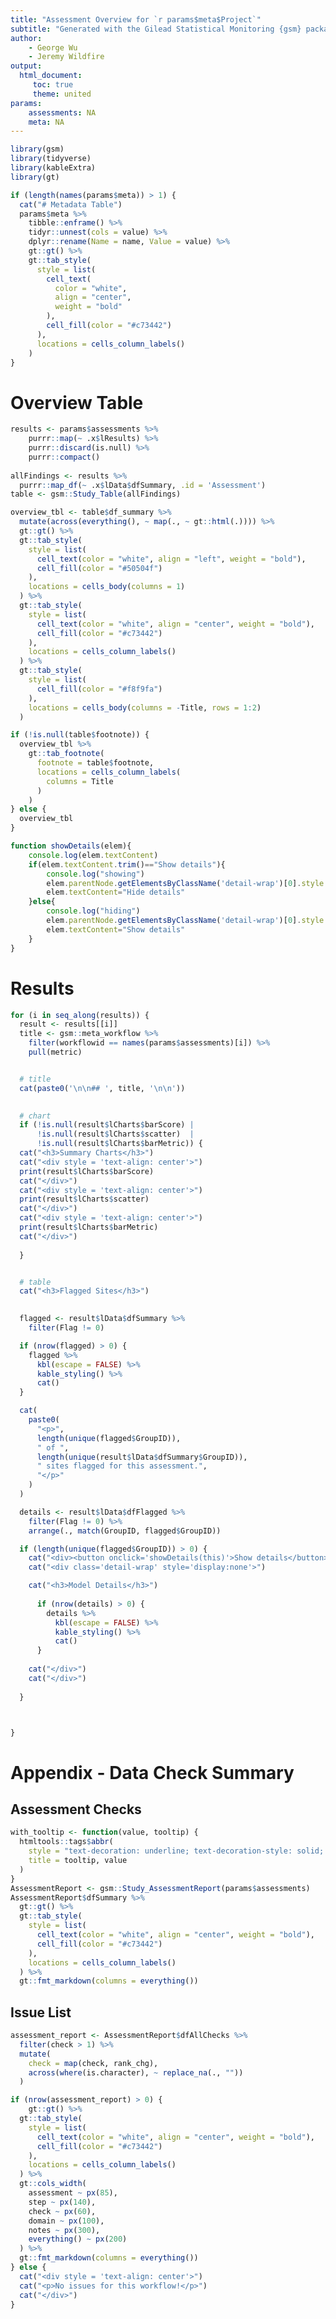 ```yaml
---
title: "Assessment Overview for `r params$meta$Project`"
subtitle: "Generated with the Gilead Statistical Monitoring {gsm} package"
author: 
    - George Wu
    - Jeremy Wildfire
output:
  html_document:
     toc: true
     theme: united
params:
    assessments: NA
    meta: NA 
---
```


```r
library(gsm)
library(tidyverse)
library(kableExtra)
library(gt)

if (length(names(params$meta)) > 1) {
  cat("# Metadata Table")
  params$meta %>%
    tibble::enframe() %>%
    tidyr::unnest(cols = value) %>%
    dplyr::rename(Name = name, Value = value) %>%
    gt::gt() %>%
    gt::tab_style(
      style = list(
        cell_text(
          color = "white",
          align = "center",
          weight = "bold"
        ),
        cell_fill(color = "#c73442")
      ),
      locations = cells_column_labels()
    )
}
```

# Overview Table
```r
results <- params$assessments %>%
    purrr::map(~ .x$lResults) %>%
    purrr::discard(is.null) %>%
    purrr::compact() 
    
allFindings <- results %>%
  purrr::map_df(~ .x$lData$dfSummary, .id = 'Assessment')
table <- gsm::Study_Table(allFindings)

overview_tbl <- table$df_summary %>%
  mutate(across(everything(), ~ map(., ~ gt::html(.)))) %>%
  gt::gt() %>%
  gt::tab_style(
    style = list(
      cell_text(color = "white", align = "left", weight = "bold"),
      cell_fill(color = "#50504f")
    ),
    locations = cells_body(columns = 1)
  ) %>%
  gt::tab_style(
    style = list(
      cell_text(color = "white", align = "center", weight = "bold"),
      cell_fill(color = "#c73442")
    ),
    locations = cells_column_labels()
  ) %>%
  gt::tab_style(
    style = list(
      cell_fill(color = "#f8f9fa")
    ),
    locations = cells_body(columns = -Title, rows = 1:2)
  )

if (!is.null(table$footnote)) {
  overview_tbl %>%
    gt::tab_footnote(
      footnote = table$footnote,
      locations = cells_column_labels(
        columns = Title
      )
    )
} else {
  overview_tbl
}
```

```js
function showDetails(elem){
    console.log(elem.textContent)
    if(elem.textContent.trim()=="Show details"){
        console.log("showing")
        elem.parentNode.getElementsByClassName('detail-wrap')[0].style.display=null
        elem.textContent="Hide details"
    }else{
        console.log("hiding")
        elem.parentNode.getElementsByClassName('detail-wrap')[0].style.display="none"
        elem.textContent="Show details"
    }
}
```

# Results
```r

for (i in seq_along(results)) {
  result <- results[[i]]
  title <- gsm::meta_workflow %>%
    filter(workflowid == names(params$assessments)[i]) %>%
    pull(metric)


  # title
  cat(paste0('\n\n## ', title, '\n\n'))

  
  # chart
  if (!is.null(result$lCharts$barScore) |
      !is.null(result$lCharts$scatter)  |
      !is.null(result$lCharts$barMetric)) {
  cat("<h3>Summary Charts</h3>")
  cat("<div style = 'text-align: center'>")
  print(result$lCharts$barScore)
  cat("</div>")
  cat("<div style = 'text-align: center'>")
  print(result$lCharts$scatter)
  cat("</div>")
  cat("<div style = 'text-align: center'>")
  print(result$lCharts$barMetric)
  cat("</div>")
    
  }


  # table
  cat("<h3>Flagged Sites</h3>")

  
  flagged <- result$lData$dfSummary %>%
    filter(Flag != 0)

  if (nrow(flagged) > 0) {
    flagged %>%
      kbl(escape = FALSE) %>%
      kable_styling() %>%
      cat()
  }

  cat(
    paste0(
      "<p>",
      length(unique(flagged$GroupID)),
      " of ",
      length(unique(result$lData$dfSummary$GroupID)),
      " sites flagged for this assessment.",
      "</p>"
    )
  )

  details <- result$lData$dfFlagged %>%
    filter(Flag != 0) %>%
    arrange(., match(GroupID, flagged$GroupID))

  if (length(unique(flagged$GroupID)) > 0) {
    cat("<div><button onclick='showDetails(this)'>Show details</button>")
    cat("<div class='detail-wrap' style='display:none'>")

    cat("<h3>Model Details</h3>")
    
      if (nrow(details) > 0) {
        details %>%
          kbl(escape = FALSE) %>%
          kable_styling() %>%
          cat()
      }
    
    cat("</div>")
    cat("</div>")
    
  }



}
```

# Appendix - Data Check Summary

## Assessment Checks
```r
with_tooltip <- function(value, tooltip) {
  htmltools::tags$abbr(
    style = "text-decoration: underline; text-decoration-style: solid; cursor: question; color: blue",
    title = tooltip, value
  )
}
AssessmentReport <- gsm::Study_AssessmentReport(params$assessments)
AssessmentReport$dfSummary %>%
  gt::gt() %>%
  gt::tab_style(
    style = list(
      cell_text(color = "white", align = "center", weight = "bold"),
      cell_fill(color = "#c73442")
    ),
    locations = cells_column_labels()
  ) %>%
  gt::fmt_markdown(columns = everything())
```

## Issue List
```r
assessment_report <- AssessmentReport$dfAllChecks %>%
  filter(check > 1) %>%
  mutate(
    check = map(check, rank_chg),
    across(where(is.character), ~ replace_na(., ""))
  )

if (nrow(assessment_report) > 0) {
    gt::gt() %>%
  gt::tab_style(
    style = list(
      cell_text(color = "white", align = "center", weight = "bold"),
      cell_fill(color = "#c73442")
    ),
    locations = cells_column_labels()
  ) %>%
  gt::cols_width(
    assessment ~ px(85),
    step ~ px(140),
    check ~ px(60),
    domain ~ px(100),
    notes ~ px(300),
    everything() ~ px(200)
  ) %>%
  gt::fmt_markdown(columns = everything())
} else {
  cat("<div style = 'text-align: center'>")
  cat("<p>No issues for this workflow!</p>")
  cat("</div>")
}

```



